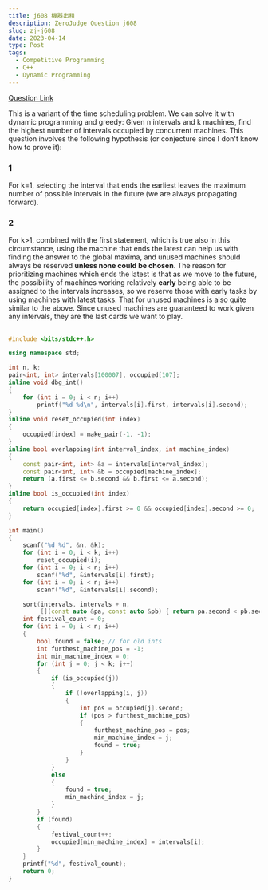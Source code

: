 ```yaml
---
title: j608 機器出租
description: ZeroJudge Question j608
slug: zj-j608
date: 2023-04-14
type: Post
tags:
  - Competitive Programming
  - C++
  - Dynamic Programming
---
```


[Question Link](https://zerojudge.tw/ShowProblem?problemid=j608)

This is a variant of the time scheduling problem. We can solve it with
dynamic programming and greedy:
Given n intervals and k machines, find the highest number of intervals
occupied by concurrent machines.
This question involves the following hypothesis (or conjecture since I don't
know how to prove it):

### 1

For k=1, selecting the interval that ends the earliest leaves the maximum
number of possible intervals in the future (we are always propagating
forward).

### 2

For k>1, combined with the first statement, which is true also in this
circumstance, using the machine that ends the latest can help us with finding
the answer to the global maxima, and unused machines should always be
reserved **unless none could be chosen**.
The reason for prioritizing machines which ends the latest is that as we move
to the future, the possibility of machines working relatively **early** being
able to be assigned to the intervals increases, so we reserve those with
early tasks by using machines with latest tasks.
That for unused machines is also quite similar to the above. Since unused
machines are guaranteed to work given any intervals, they are the last cards
we want to play.

##

```cpp:j608.cpp
#include <bits/stdc++.h>

using namespace std;

int n, k;
pair<int, int> intervals[100007], occupied[107];
inline void dbg_int()
{
    for (int i = 0; i < n; i++)
        printf("%d %d\n", intervals[i].first, intervals[i].second);
}
inline void reset_occupied(int index)
{
    occupied[index] = make_pair(-1, -1);
}
inline bool overlapping(int interval_index, int machine_index)
{
    const pair<int, int> &a = intervals[interval_index];
    const pair<int, int> &b = occupied[machine_index];
    return (a.first <= b.second && b.first <= a.second);
}
inline bool is_occupied(int index)
{
    return occupied[index].first >= 0 && occupied[index].second >= 0;
}

int main()
{
    scanf("%d %d", &n, &k);
    for (int i = 0; i < k; i++)
        reset_occupied(i);
    for (int i = 0; i < n; i++)
        scanf("%d", &intervals[i].first);
    for (int i = 0; i < n; i++)
        scanf("%d", &intervals[i].second);

    sort(intervals, intervals + n,
         [](const auto &pa, const auto &pb) { return pa.second < pb.second; });
    int festival_count = 0;
    for (int i = 0; i < n; i++)
    {
        bool found = false; // for old ints
        int furthest_machine_pos = -1;
        int min_machine_index = 0;
        for (int j = 0; j < k; j++)
        {
            if (is_occupied(j))
            {
                if (!overlapping(i, j))
                {
                    int pos = occupied[j].second;
                    if (pos > furthest_machine_pos)
                    {
                        furthest_machine_pos = pos;
                        min_machine_index = j;
                        found = true;
                    }
                }
            }
            else
            {
                found = true;
                min_machine_index = j;
            }
        }
        if (found)
        {
            festival_count++;
            occupied[min_machine_index] = intervals[i];
        }
    }
    printf("%d", festival_count);
    return 0;
}
```
